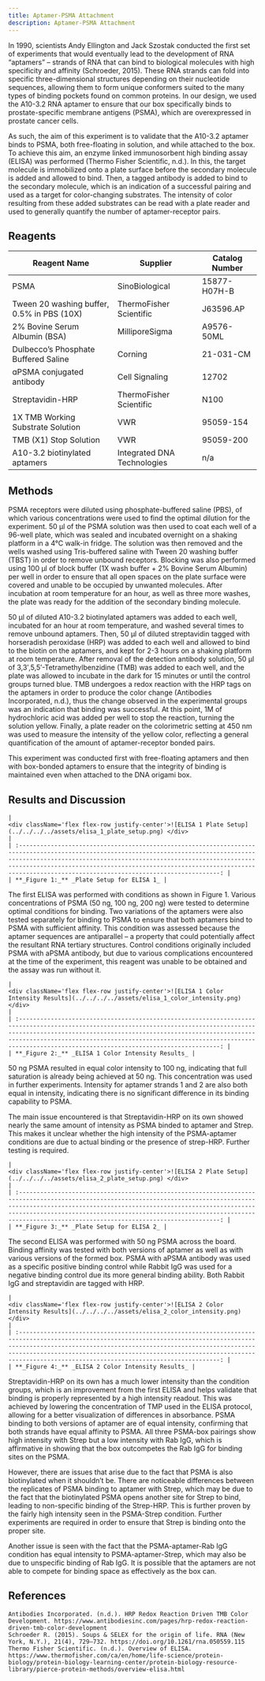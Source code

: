 ```yaml
---
title: Aptamer-PSMA Attachment
description: Aptamer-PSMA Attachment
---
```



In 1990, scientists Andy Ellington and Jack Szostak conducted the first set of experiments that would eventually lead to the development of RNA “aptamers” – strands of RNA that can bind to biological molecules with high specificity and affinity (Schroeder, 2015). These RNA strands can fold into specific three-dimensional structures depending on their nucleotide sequences, allowing them to form unique conformers suited to the many types of binding pockets found on common proteins. In our design, we used the A10-3.2 RNA aptamer to ensure that our box specifically binds to prostate-specific membrane antigens (PSMA), which are overexpressed in prostate cancer cells.

As such, the aim of this experiment is to validate that the A10-3.2 aptamer binds to PSMA, both free-floating in solution, and while attached to the box. To achieve this aim, an enzyme linked immunosorbent high binding assay (ELISA) was performed (Thermo Fisher Scientific, n.d.). In this, the target molecule is immobilized onto a plate surface before the secondary molecule is added and allowed to bind. Then, a tagged antibody is added to bind to the secondary molecule, which is an indication of a successful pairing and used as a target for color-changing substrates. The intensity of color resulting from these added substrates can be read with a plate reader and used to generally quantify the number of aptamer-receptor pairs.

## Reagents

| Reagent Name                               | Supplier                    | Catalog Number |
| ------------------------------------------ | --------------------------- | -------------- |
| PSMA                                       | SinoBiological              | 15877-H07H-B   |
| Tween 20 washing buffer, 0.5% in PBS (10X) | ThermoFisher Scientific     | J63596.AP      |
| 2% Bovine Serum Albumin (BSA)              | MilliporeSigma              | A9576-50ML     |
| Dulbecco’s Phosphate Buffered Saline       | Corning                     | 21-031-CM      |
| ɑPSMA conjugated antibody                  | Cell Signaling              | 12702          |
| Streptavidin-HRP                           | ThermoFisher Scientific     | N100           |
| 1X TMB Working Substrate Solution          | VWR                         | 95059-154      |
| TMB (X1) Stop Solution                     | VWR                         | 95059-200      |
| A10-3.2 biotinylated aptamers              | Integrated DNA Technologies | n/a            |

## Methods

PSMA receptors were diluted using phosphate-buffered saline (PBS), of which various concentrations were used to find the optimal dilution for the experiment. 50 µl of the PSMA solution was then used to coat each well of a 96-well plate, which was sealed and incubated overnight on a shaking platform in a 4°C walk-in fridge. The solution was then removed and the wells washed using Tris-buffered saline with Tween 20 washing buffer (TBST) in order to remove unbound receptors. Blocking was also performed using 100 µl of block buffer (1X wash buffer + 2% Bovine Serum Albumin) per well in order to ensure that all open spaces on the plate surface were covered and unable to be occupied by unwanted molecules. After incubation at room temperature for an hour, as well as three more washes, the plate was ready for the addition of the secondary binding molecule.

50 µl of diluted A10-3.2 biotinylated aptamers was added to each well, incubated for an hour at room temperature, and washed several times to remove unbound aptamers. Then, 50 µl of diluted streptavidin tagged with horseradish peroxidase (HRP) was added to each well and allowed to bind to the biotin on the aptamers, and kept for 2-3 hours on a shaking platform at room temperature. After removal of the detection antibody solution, 50 µl of 3,3′,5,5′-Tetramethylbenzidine (TMB) was added to each well, and the plate was allowed to incubate in the dark for 15 minutes or until the control groups turned blue. TMB undergoes a redox reaction with the HRP tags on the aptamers in order to produce the color change (Antibodies Incorporated, n.d.), thus the change observed in the experimental groups was an indication that binding was successful. At this point, 1M of hydrochloric acid was added per well to stop the reaction, turning the solution yellow. Finally, a plate reader on the colorimetric setting at 450 nm was used to measure the intensity of the yellow color, reflecting a general quantification of the amount of aptamer-receptor bonded pairs.

This experiment was conducted first with free-floating aptamers and then with box-bonded aptamers to ensure that the integrity of binding is maintained even when attached to the DNA origami box.

## Results and Discussion

<div className="flex flex-col items-center">

    |                                                                                                                           <div className='flex flex-row justify-center'>![ELISA 1 Plate Setup](../../../../assets/elisa_1_plate_setup.png) </div>                                                                                                                            |
    | :-------------------------------------------------------------------------------------------------------------------------------------------------------------------------------------------------------------------------------------------------------------------------------------------------------------------------------------------------: |
    | **_Figure 1:_** _Plate Setup for ELISA 1_ |

</div>

The first ELISA was performed with conditions as shown in Figure 1. Various concentrations of PSMA (50 ng, 100 ng, 200 ng) were tested to determine optimal conditions for binding. Two variations of the aptamers were also tested separately for binding to PSMA to ensure that both aptamers bind to PSMA with sufficient affinity. This condition was assessed because the aptamer sequences are antiparallel – a property that could potentially affect the resultant RNA tertiary structures. Control conditions originally included PSMA with aPSMA antibody, but due to various complications encountered at the time of the experiment, this reagent was unable to be obtained and the assay was run without it.

<div className="flex flex-col items-center">

    |                                                                                                                           <div className='flex flex-row justify-center'>![ELISA 1 Color Intensity Results](../../../../assets/elisa_1_color_intensity.png) </div>                                                                                                                            |
    | :-------------------------------------------------------------------------------------------------------------------------------------------------------------------------------------------------------------------------------------------------------------------------------------------------------------------------------------------------: |
    | **_Figure 2:_** _ELISA 1 Color Intensity Results_ |

</div>

50 ng PSMA resulted in equal color intensity to 100 ng, indicating that full saturation is already being achieved at 50 ng. This concentration was used in further experiments. Intensity for aptamer strands 1 and 2 are also both equal in intensity, indicating there is no significant difference in its binding capability to PSMA.

The main issue encountered is that Streptavidin-HRP on its own showed nearly the same amount of intensity as PSMA binded to aptamer and Strep. This makes it unclear whether the high intensity of the PSMA-aptamer conditions are due to actual binding or the presence of strep-HRP. Further testing is required.

<div className="flex flex-col items-center">

    |                                                                                                                           <div className='flex flex-row justify-center'>![ELISA 2 Plate Setup](../../../../assets/elisa_2_plate_setup.png) </div>                                                                                                                            |
    | :-------------------------------------------------------------------------------------------------------------------------------------------------------------------------------------------------------------------------------------------------------------------------------------------------------------------------------------------------: |
    | **_Figure 3:_** _Plate Setup for ELISA 2_ |

</div>

The second ELISA was performed with 50 ng PSMA across the board. Binding affinity was tested with both versions of aptamer as well as with various versions of the formed box. PSMA with aPSMA antibody was used as a specific positive binding control while Rabbit IgG was used for a negative binding control due its more general binding ability. Both Rabbit IgG and streptavidin are tagged with HRP.

<div className="flex flex-col items-center">

    |                                                                                                                           <div className='flex flex-row justify-center'>![ELISA 2 Color Intensity Results](../../../../assets/elisa_2_color_intensity.png) </div>                                                                                                                            |
    | :-------------------------------------------------------------------------------------------------------------------------------------------------------------------------------------------------------------------------------------------------------------------------------------------------------------------------------------------------: |
    | **_Figure 4:_** _ELISA 2 Color Intensity Results_ |

</div>

Streptavidin-HRP on its own has a much lower intensity than the condition groups, which is an improvement from the first ELISA and helps validate that binding is properly represented by a high intensity readout. This was achieved by lowering the concentration of TMP used in the ELISA protocol, allowing for a better visualization of differences in absorbance. PSMA binding to both versions of aptamer are of equal intensity, confirming that both strands have equal affinity to PSMA. All three PSMA-box pairings show high intensity with Strep but a low intensity with Rab IgG, which is affirmative in showing that the box outcompetes the Rab IgG for binding sites on the PSMA.

However, there are issues that arise due to the fact that PSMA is also biotinylated when it shouldn’t be. There are noticeable differences between the replicates of PSMA binding to aptamer with Strep, which may be due to the fact that the biotinylated PSMA opens another site for Strep to bind, leading to non-specific binding of the Strep-HRP. This is further proven by the fairly high intensity seen in the PSMA-Strep condition. Further experiments are required in order to ensure that Strep is binding onto the proper site.

Another issue is seen with the fact that the PSMA-aptamer-Rab IgG condition has equal intensity to PSMA-aptamer-Strep, which may also be due to unspecific binding of Rab IgG. It is possible that the aptamers are not able to compete for binding space as effectively as the box can.

## References

<ReferenceList>

    Antibodies Incorporated. (n.d.). HRP Redox Reaction Driven TMB Color Development. https://www.antibodiesinc.com/pages/hrp-redox-reaction-driven-tmb-color-development
    Schroeder R. (2015). Soups & SELEX for the origin of life. RNA (New York, N.Y.), 21(4), 729–732. https://doi.org/10.1261/rna.050559.115
    Thermo Fisher Scientific. (n.d.). Overview of ELISA. https://www.thermofisher.com/ca/en/home/life-science/protein-biology/protein-biology-learning-center/protein-biology-resource-library/pierce-protein-methods/overview-elisa.html

</ReferenceList>
